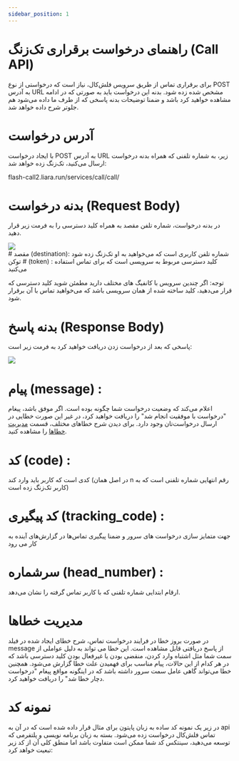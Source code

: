 ```yaml
---
sidebar_position: 1
---
```




# راهنمای درخواست برقراری تک‌زنگ (Call API)

برای برقراری تماس از طریق سرویس فلش‌کال، نیاز است که درخواستی از نوع POST به آدرس URL مشخص شده زده شود. بدنه این درخواست باید به صورتی که در ادامه مشاهده خواهید کرد باشد و ضمنا توضیحات بدنه پاسخی که از طرف ما داده می‌شود هم جلوتر شرح داده خواهد شد.

# آدرس درخواست

با ایجاد درخواست POST به آدرس URL زیر، به شماره تلفنی که همراه بدنه درخواست ارسال می‌کنید، تک‌زنگ زده خواهد شد:

<div style={{ textAlign: "left" }}>
  flash-call2.liara.run/services/call/call/
</div>

# بدنه درخواست (Request Body)

در بدنه درخواست، شماره تلفن مقصد به همراه کلید دسترسی را به فرمت زیر قرار دهید.

<div>
  <img src="https://i.imgur.com/XUFIKjI.png" />
</div>
# مقصد (destination):
شماره تلفن کاربری است که می‌خواهید به او تک‌زنگ زده شود
# توکن (token) :
کلید دسترسی مربوط به سرویسی است که برای تماس استفاده می‌کنید

توجه: اگر چندین سرویس با کانفیگ های مختلف دارید مطمئن شوید کلید دسترسی که قرار می‌دهید، کلید ساخته شده از همان سرویسی باشد که می‌خواهید تماس با آن برقرار شود.

# بدنه پاسخ (Response Body)

پاسخی که بعد از درخواست زدن دریافت خواهید کرد به فرمت زیر است:

<div>
  <img src="https://i.imgur.com/WZC7xqI.png" />
</div>

# پیام (message) :

<div>
   اعلام می‌کند که وضعیت درخواست شما چگونه بوده است. اگر موفق باشد، پیغام "درخواست با موفقیت انجام شد" را دریافت خواهید کرد، در غیر این صورت خطایی در ارسال درخواست‌تان وجود دارد. برای دیدن شرح خطاهای مختلف، قسمت
  <a href="#error-management"><span style={{color: "blue"}}>مدیریت خطاها</span></a>
  را مشاهده کنید.
</div>

# کد (code) :

کدی است که کاربر باید وارد کند (در اصل همان n رقم انتهایی شماره تلفنی است که به کاربر تک‌زنگ زده است)

# کد پیگیری (tracking_code) :

<div id="error-management">
 جهت متمایز سازی درخواست های سرور و ضمنا پیگیری تماس‌ها در گزارش‌های آینده به کار می رود
 </div>

# سر‌شماره (head_number) :

ارقام ابتدایی شماره تلفنی که با کاربر تماس گرفته را نشان می‌دهد.

# مدیریت خطاها

در صورت بروز خطا در فرایند درخواست تماس، شرح خطای ایجاد شده در فیلد message از پاسخ دریافتی قابل مشاهده است. این خطا می تواند به دلیل عواملی از سمت شما مثل اشتباه وارد کردن، منقضی بودن یا غیرفعال بودن کلید دسترسی باشد که در هر کدام از این حالات، پیام مناسب برای فهمیدن علت خطا گزارش می‌شود. همچنین خطا می‌تواند گاهی عامل سمت سرور داشته باشد که در اینگونه مواقع پیغام "درخواست دچار خطا شد" را دریافت خواهید کرد.

# نمونه کد

در زیر یک نمونه کد ساده به زبان پایتون برای مثال قرار داده شده است که در آن به api تماس فلش‌کال درخواست زده می‌شود. بسته به زبان برنامه نویسی و پلتفرمی که توسعه می‌دهید، سینتکس کد شما ممکن است متفاوت باشد اما منطق کلی آن از کد زیر تبعیت خواهد کرد:

<CodeSample />
